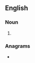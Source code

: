 ==English==

===Noun===
{{head|en|noun plural form}}

# {{plural of|braincase|lang=en}}

===Anagrams===
* {{anagrams|en|Arabicness}}